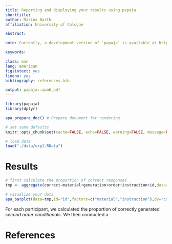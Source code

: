 ```yaml
---
title: Reporting and displaying your results using papaja
shorttitle: 
author: Marius Barth
affiliation: University of Cologne

abstract: 

note: Currently, a development version of `papaja` is available at https://github.com/crsh/papaja.

keywords: 

class: man
lang: american
figsintext: yes
lineno: yes
bibliography: references.bib

output: papaja::apa6_pdf
---
```

```r
library(papaja)
library(dplyr)

apa_prepare_doc() # Prepare document for rendering

# set some defaults
knitr::opts_chunk$set(cache=FALSE, echo=FALSE, warning=FALSE, message=FALSE, fig.width=8.8, fig.height=4.4)

# load data
load("./data/exp1.RData")
```

# Results

```r
# first calculate the proportion of correct responses
tmp <- aggregate(correct~material+generation+order+instruction+id,data=pd.data,FUN=mean,na.rm=TRUE)

# visualize your data
apa_barplot(data=tmp,id="id",factors=c("material","instruction"),dv="correct",fun.aggregate=mean,tendency=mean,,dispersion=,level=.98,ylim=c(0,1))


```

For each participant, we calculated the proportion of correctly generated *second order conditionals*. We then conducted a



# References
